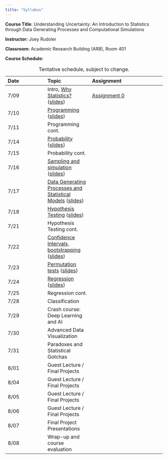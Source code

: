```yaml
---
title: "Syllabus"
---
```



**Course Title**: Understanding Uncertainty: An Introduction to Statistics through Data Generating Processes and Computational Simulations

**Instructor:** Joey Rudoler

**Classroom:** Academic Research Building (ARB), Room 401

**Course Schedule:** 

| Date | Topic | Assignment |
|:------|:-------|:------------|
| 7/09 | Intro, [Why Statistics?](notebooks/lecture-00.ipynb) ([slides](slides/lecture-00-slides.html)) | [Assignment 0](assignments/assignment-00.html) |
| 7/10 | [Programming](notebooks/lecture-01.ipynb) ([slides](slides/lecture-01-slides.html))|  |
| 7/11 | Programming cont. |  |
| 7/14 | [Probability](notebooks/lecture-02.ipynb) ([slides](slides/lecture-02-slides.html))|  |
| 7/15 | Probability cont. |  |
| 7/16 | [Sampling and simulation](notebooks/lecture-03.ipynb) ([slides](slides/lecture-03-slides.html))|  |
| 7/17 | [Data Generating Processes and Statistical Models](notebooks/lecture-04.ipynb) ([slides](slides/lecture-04-slides.html))|  |
| 7/18 | [Hypothesis Testing](notebooks/lecture-05.ipynb) ([slides](slides/lecture-05-slides.html))|  |
| 7/21 | Hypothesis Testing cont. |  |
| 7/22 | [Confidence Intervals, bootstrapping](notebooks/lecture-06.ipynb) ([slides](slides/lecture-06-slides.html))|  |
| 7/23 | [Permutation tests](notebooks/lecture-07.ipynb) ([slides](slides/lecture-07-slides.html))|  |
| 7/24 | [Regression](notebooks/lecture-08.ipynb) ([slides](slides/lecture-08-slides.html)) |  |
| 7/25 | Regression cont. |  |
| 7/28 | Classification | |
| 7/29 | Crash course: Deep Learning and AI |  |
| 7/30 | Advanced Data Visualization |  |
| 7/31 | Paradoxes and Statistical Gotchas |  |
| 8/01 | Guest Lecture / Final Projects |  |
| 8/04 | Guest Lecture / Final Projects |  |
| 8/05 | Guest Lecture / Final Projects |  |
| 8/06 | Guest Lecture / Final Projects |  |
| 8/07 | Final Project Presentations |  |
| 8/08 | Wrap-up and course evaluation |  |

: Tentative schedule, subject to change.